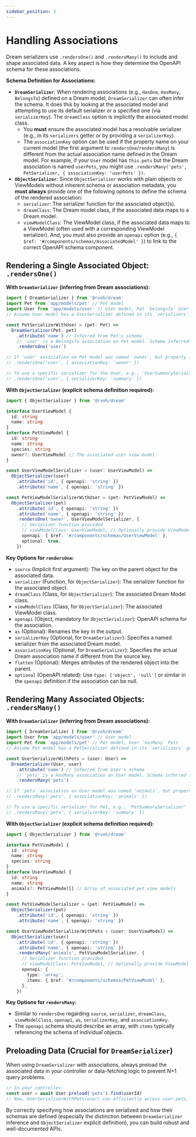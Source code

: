 ```yaml
---
sidebar_position: 3
---
```


# Handling Associations

Dream serializers use `.rendersOne()` and `.rendersMany()` to include and shape associated data. A key aspect is how they determine the OpenAPI schema for these associations.

**Schema Definition for Associations:**

- **`DreamSerializer`**: When rendering associations (e.g., `HasOne`, `HasMany`, `BelongsTo`) defined on a Dream model, `DreamSerializer` can often infer the schema. It does this by looking at the associated model and attempting to use its default serializer or a specified one (via `serializerKey`). The `dreamClass` option is implicitly the associated model class.
  - You **must** ensure the associated model has a resolvable serializer (e.g., in its `serializers` getter or by providing a `serializerKey`).
  - The `associationKey` option can be used if the property name on your current model (the first argument to `rendersOne`/`rendersMany`) is different from the actual association name defined in the Dream model. For example, if your `User` model has `this.pets` but the Dream association is named `userPets`, you might use `.rendersMany('pets', PetSerializer, { associationKey: 'userPets' })`.
- **`ObjectSerializer`**: Since `ObjectSerializer` works with plain objects or ViewModels without inherent schema or association metadata, you **must always** provide one of the following options to define the schema of the rendered association:
  - `serializer`: The serializer function for the associated object(s).
  - `dreamClass`: The Dream model class, if the associated data maps to a Dream model.
  - `viewModelClass`: The ViewModel class, if the associated data maps to a ViewModel (often used with a corresponding ViewModel serializer).
    And, you must also provide an `openapi` option (e.g., `{ $ref: '#/components/schemas/AssociatedModel' }`) to link to the correct OpenAPI schema component.

## Rendering a Single Associated Object: `.rendersOne()`

**With `DreamSerializer` (inferring from Dream associations):**

```typescript
import { DreamSerializer } from '@rvoh/dream'
import Pet from 'app/models/pet' // Pet model
import User from 'app/models/user' // User model, Pet `belongsTo` User
// Assume User model has a UserSerializer defined in its `serializers` getter as `default`

const PetSerializerWithUser = (pet: Pet) =>
  DreamSerializer(Pet, pet)
    .attribute('name') // Inferred from Pet's schema
    // 'user' is a BelongsTo association on Pet model. Schema inferred from User's default serializer.
    .rendersOne('user')

// If 'user' association on Pet model was named 'owner', but property is 'user':
// .rendersOne('user', { associationKey: 'owner' })

// To use a specific serializer for the User, e.g., 'UserSummarySerializer'
// .rendersOne('user', { serializerKey: 'summary' })
```

**With `ObjectSerializer` (explicit schema definition required):**

```typescript
import { ObjectSerializer } from '@rvoh/dream'

interface UserViewModel {
  id: string
  name: string
}
interface PetViewModel {
  id: string
  name: string
  species: string
  owner?: UserViewModel // The associated user view model
}

const UserViewModelSerializer = (user: UserViewModel) =>
  ObjectSerializer(user)
    .attribute('id', { openapi: 'string' })
    .attribute('name', { openapi: 'string' })

const PetViewModelSerializerWithUser = (pet: PetViewModel) =>
  ObjectSerializer(pet)
    .attribute('id', { openapi: 'string' })
    .attribute('name', { openapi: 'string' })
    .rendersOne('owner', UserViewModelSerializer, {
      // Serializer function provided
      // viewModelClass: UserViewModel, // Optionally provide ViewModel class
      openapi: { $ref: '#/components/schemas/UserViewModel' },
      optional: true,
    })
```

**Key Options for `rendersOne`:**

- `source` (Implicit first argument): The key on the parent object for the associated data.
- `serializer` (Function, for `ObjectSerializer`): The serializer function for the associated object.
- `dreamClass` (Class, for `ObjectSerializer`): The associated Dream Model class.
- `viewModelClass` (Class, for `ObjectSerializer`): The associated ViewModel class.
- `openapi` (Object, mandatory for `ObjectSerializer`): OpenAPI schema for the association.
- `as` (Optional): Renames the key in the output.
- `serializerKey` (Optional, for `DreamSerializer`): Specifies a named serializer from the associated Dream model.
- `associationKey` (Optional, for `DreamSerializer`): Specifies the actual Dream association name if different from the source key.
- `flatten` (Optional): Merges attributes of the rendered object into the parent.
- `optional` (OpenAPI related): Use `type: ['object', 'null']` or similar in the `openapi` definition if the association can be null.

## Rendering Many Associated Objects: `.rendersMany()`

**With `DreamSerializer` (inferring from Dream associations):**

```typescript
import { DreamSerializer } from '@rvoh/dream'
import User from 'app/models/user' // User model
import Pet from 'app/models/pet' // Pet model, User `hasMany` Pets
// Assume Pet model has a PetSerializer defined in its `serializers` getter as `default`

const UserSerializerWithPets = (user: User) =>
  DreamSerializer(User, user)
    .attribute('name') // Inferred from User's schema
    // 'pets' is a HasMany association on User model. Schema inferred from Pet's default serializer.
    .rendersMany('pets')

// If 'pets' association on User model was named 'animals', but property is 'pets':
// .rendersMany('pets', { associationKey: 'animals' })

// To use a specific serializer for Pet, e.g., 'PetSummarySerializer'
// .rendersMany('pets', { serializerKey: 'summary' })
```

**With `ObjectSerializer` (explicit schema definition required):**

```typescript
import { ObjectSerializer } from '@rvoh/dream'

interface PetViewModel {
  id: string
  name: string
  species: string
}
interface UserViewModel {
  id: string
  name: string
  animals?: PetViewModel[] // Array of associated pet view models
}

const PetViewModelSerializer = (pet: PetViewModel) =>
  ObjectSerializer(pet)
    .attribute('id', { openapi: 'string' })
    .attribute('name', { openapi: 'string' })

const UserViewModelSerializerWithPets = (user: UserViewModel) =>
  ObjectSerializer(user)
    .attribute('id', { openapi: 'string' })
    .attribute('name', { openapi: 'string' })
    .rendersMany('animals', PetViewModelSerializer, {
      // Serializer function provided
      // viewModelClass: PetViewModel, // Optionally provide ViewModel class
      openapi: {
        type: 'array',
        items: { $ref: '#/components/schemas/PetViewModel' },
      },
    })
```

**Key Options for `rendersMany`:**

- Similar to `rendersOne` regarding `source`, `serializer`, `dreamClass`, `viewModelClass`, `openapi`, `as`, `serializerKey`, and `associationKey`.
- The `openapi` schema should describe an array, with `items` typically referencing the schema of individual objects.

## Preloading Data (Crucial for `DreamSerializer`)

When using `DreamSerializer` with associations, always preload the associated data in your controller or data-fetching logic to prevent N+1 query problems.

```typescript
// In your controller:
const user = await User.preload('pets').find(userId)
// Now, UserSerializerWithPets(user) can efficiently access user.pets.
```

By correctly specifying how associations are serialized and how their schemas are defined (especially the distinction between `DreamSerializer` inference and `ObjectSerializer` explicit definition), you can build robust and well-documented APIs.
